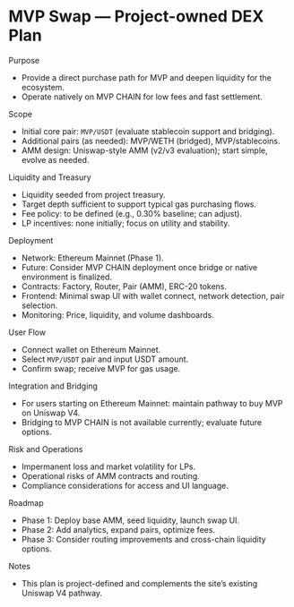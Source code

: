 # MVP Swap — Project-owned DEX Plan

Purpose

- Provide a direct purchase path for MVP and deepen liquidity for the ecosystem.
- Operate natively on MVP CHAIN for low fees and fast settlement.

Scope

- Initial core pair: `MVP/USDT` (evaluate stablecoin support and bridging).
- Additional pairs (as needed): MVP/WETH (bridged), MVP/stablecoins.
- AMM design: Uniswap-style AMM (v2/v3 evaluation); start simple, evolve as needed.

Liquidity and Treasury

- Liquidity seeded from project treasury.
- Target depth sufficient to support typical gas purchasing flows.
- Fee policy: to be defined (e.g., 0.30% baseline; can adjust).
- LP incentives: none initially; focus on utility and stability.

Deployment

- Network: Ethereum Mainnet (Phase 1).
- Future: Consider MVP CHAIN deployment once bridge or native environment is finalized.
- Contracts: Factory, Router, Pair (AMM), ERC-20 tokens.
- Frontend: Minimal swap UI with wallet connect, network detection, pair selection.
- Monitoring: Price, liquidity, and volume dashboards.

User Flow

- Connect wallet on Ethereum Mainnet.
- Select `MVP/USDT` pair and input USDT amount.
- Confirm swap; receive MVP for gas usage.

Integration and Bridging

- For users starting on Ethereum Mainnet: maintain pathway to buy MVP on Uniswap V4.
- Bridging to MVP CHAIN is not available currently; evaluate future options.

Risk and Operations

- Impermanent loss and market volatility for LPs.
- Operational risks of AMM contracts and routing.
- Compliance considerations for access and UI language.

Roadmap

- Phase 1: Deploy base AMM, seed liquidity, launch swap UI.
- Phase 2: Add analytics, expand pairs, optimize fees.
- Phase 3: Consider routing improvements and cross-chain liquidity options.

Notes

- This plan is project-defined and complements the site’s existing Uniswap V4 pathway.

<!-- anchors: autogenerated -->
